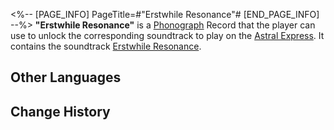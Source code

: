 <%-- [PAGE_INFO]
PageTitle=#"Erstwhile Resonance"#
[END_PAGE_INFO] --%>
{{Item Infobox
|id          = 210218
|image       = Item Erstwhile Resonance.png
|type        = Disk
|invCategory = Valuables
|rarity      = 3
|effect      = 
|description = A record that can be played on the Express' phonograph. It might be a chance acquisition or a gift from someone else. All sorts of memories surge up when the music plays &mdash; the smiles, encounters, touches, and the excitement of battle. Maybe that is why people still collect records even as society rapidly advances.<br />The current record contains the track "Erstwhile Resonance."
}}
{{Description|''The dragon returns home, but its house is nowhere to be found.''}}
'''"Erstwhile Resonance"''' is a [[Phonograph]] Record that the player can use to unlock the corresponding soundtrack to play on the [[Astral Express]]. It contains the soundtrack [[Erstwhile Resonance]].

==Other Languages==
{{Other Languages
|en   = "Erstwhile Resonance"
|zhs  = 《古海宫墟》
|zht  = 〈古海宮墟〉
|ja   = 『古海宮殿跡』
|ko   = ≪고해 궁터≫
|es   = Resonancia del pasado
|fr   = « Erstwhile Resonance »
|ru   = Erstwhile Resonance
|th   = Erstwhile Resonance
|vi   = Cung Điện Cổ Hải
|de   = „Palastruinen des uralten Meeres“
|id   = "Erstwhile Resonance"
|pt   = "Erstwhile Resonance"
}}

==Change History==
{{Change History|1.2}}